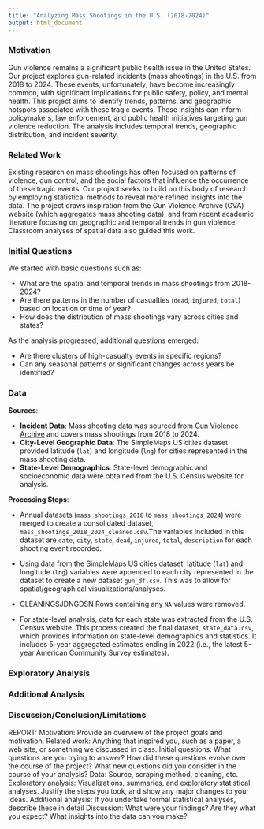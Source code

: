 ```yaml
---
title: "Analyzing Mass Shootings in the U.S. (2018-2024)"
output: html_document
---
```


### Motivation
Gun violence remains a significant public health issue in the United States. Our project explores gun-related incidents (mass shootings) in the U.S. from 2018 to 2024. These events, unfortunately, have become increasingly common, with significant implications for public safety, policy, and mental health. This project aims to identify trends, patterns, and geographic hotspots associated with these tragic events. These insights can inform policymakers, law enforcement, and public health initiatives targeting gun violence reduction. The analysis includes temporal trends, geographic distribution, and incident severity. 

### Related Work
Existing research on mass shootings has often focused on patterns of violence, gun control, and the social factors that influence the occurrence of these tragic events. Our project seeks to build on this body of research by employing statistical methods to reveal more refined insights into the data. The project draws inspiration from the Gun Violence Archive (GVA) website (which aggregates mass shooting data), and from recent academic literature focusing on geographic and temporal trends in gun violence. Classroom analyses of spatial data also guided this work.

### Initial Questions 
We started with basic questions such as:

* What are the spatial and temporal trends in mass shootings from 2018-2024?
* Are there patterns in the number of casualties (`dead`, `injured`, `total`) based on location or time of year?
* How does the distribution of mass shootings vary across cities and states?

As the analysis progressed, additional questions emerged:

* Are there clusters of high-casualty events in specific regions?
* Can any seasonal patterns or significant changes across years be identified?

### Data
**Sources**:

* **Incident Data**: Mass shooting data was sourced from [Gun Violence Archive](https://www.gunviolencearchive.org/) and covers mass shootings from 2018 to 2024. 
* **City-Level Geographic Data**: The SimpleMaps US cities dataset provided latitude (`lat`) and longitude (`lng`) for cities represented in the mass shooting data.
* **State-Level Demographics**: State-level demographic and socioeconomic data were obtained from the U.S. Census website for analysis. 

**Processing Steps**: 

* Annual datasets (`mass_shootings_2018` to `mass_shootings_2024`) were merged to create a consolidated dataset, `mass_shootings_2018_2024_cleaned.csv`.The variables included in this dataset are `date`, `city`, `state`, `dead`, `injured`, `total`, `description` for each shooting event recorded. 

* Using data from the SimpleMaps US cities dataset, latitude (`lat`) and longitude (`lng`) variables were appended to each city represented in the dataset to create a new dataset `gun_df.csv`. This was to allow for spatial/geographical  visualizations/analyses. 

* CLEANINGSJDNGDSN Rows containing any `NA` values were removed. 

* For state-level analysis, data for each state was extracted from the U.S. Census website. This process created the final dataset, `state_data.csv`, which provides information on state-level demographics and statistics. It includes 5-year aggregated estimates ending in 2022 (i.e., the latest 5-year American Community Survey estimates). 

### Exploratory Analysis

### Additional Analysis 


### Discussion/Conclusion/Limitations


REPORT:
Motivation: Provide an overview of the project goals and motivation.
Related work: Anything that inspired you, such as a paper, a web site, or something we discussed in class.
Initial questions: What questions are you trying to answer? How did these questions evolve over the course of the project? What new questions did you consider in the course of your analysis?
Data: Source, scraping method, cleaning, etc.
Exploratory analysis: Visualizations, summaries, and exploratory statistical analyses. Justify the steps you took, and show any major changes to your ideas.
Additional analysis: If you undertake formal statistical analyses, describe these in detail
Discussion: What were your findings? Are they what you expect? What insights into the data can you make?
